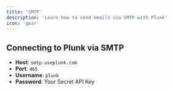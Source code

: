 ```yaml
---
title: 'SMTP'
description: 'Learn how to send emails via SMTP with Plunk'
icon: 'gear'
---
```

## Connecting to Plunk via SMTP
- **Host**: `smtp.useplunk.com`
- **Port**: `465`
- **Username**: `plunk`
- **Password**: Your Secret API Key